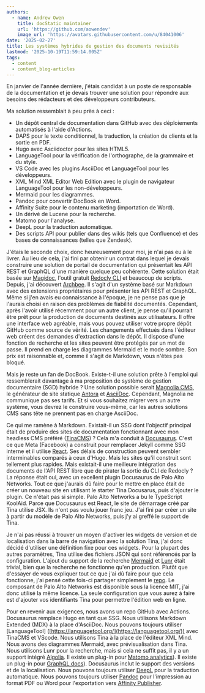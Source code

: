 ```yaml
---
authors:
  - name: Andrew Owen
    title: docStatic maintainer
    url: 'https://github.com/aowendev'
    image_url: 'https://avatars.githubusercontent.com/u/84041006'
date: '2025-02-27'
title: Les systèmes hybrides de gestion des documents revisités
lastmod: '2025-10-19T11:59:14.005Z'
tags:
  - content
  - content_blog-articles
---
```


En janvier de l'année dernière, j'étais candidat à un poste de responsable de la documentation et je devais trouver une solution pour répondre aux besoins des rédacteurs et des développeurs contributeurs.

<!-- truncate -->

Ma solution ressemblait à peu près à ceci :

* Un dépôt central de documentation dans GitHub avec des déploiements automatisés à l'aide d'Actions.
* DAPS pour le texte conditionnel, la traduction, la création de clients et la sortie en PDF.
* Hugo avec Asciidoctor pour les sites HTML5.
* LanguageTool pour la vérification de l'orthographe, de la grammaire et du style.
* VS Code avec les plugins AsciiDoc et LanguageTool pour les développeurs.
* XML Mind XML Editor Web Edition avec le plugin de navigateur LanguageTool pour les non-développeurs.
* Mermaid pour les diagrammes.
* Pandoc pour convertir DocBook en Word.
* Affinity Suite pour le contenu marketing (importation de Word).
* Un dérivé de Lucene pour la recherche.
* Matomo pour l'analyse.
* DeepL pour la traduction automatique.
* Des scripts API pour publier dans des wikis (tels que Confluence) et des bases de connaissances (telles que Zendesk).

J'étais le seconde choix, donc heureusement pour moi, je n'ai pas eu à le livrer. Au lieu de cela, j'ai fini par obtenir un contrat dans lequel je devais construire une solution de portail de documentation qui présentait les API REST et GraphQL d'une manière quelque peu cohérente. Cette solution était basée sur [Magidoc](https://github.com/magidoc-org/magidoc "Magidoc static GraphQL docs."), l'outil gratuit [Redocly CLI](https://redocly.com/docs/cli "Redocly CLI") et beaucoup de scripts. Depuis, j'ai découvert [Archbee](https://www.archbee.com/ "Archbee"). Il s'agit d'un système basé sur Markdown avec des extensions propriétaires pour présenter les API REST et GraphQL. Même si j'en avais eu connaissance à l'époque, je ne pense pas que je l'aurais choisi en raison des problèmes de fiabilité documentés. Cependant, après l'avoir utilisé récemment pour un autre client, je pense qu'il pourrait être prêt pour la production de documents destinés aux utilisateurs. Il offre une interface web agréable, mais vous pouvez utiliser votre propre dépôt GitHub comme source de vérité. Les changements effectués dans l'éditeur web créent des demandes d'extraction dans le dépôt. Il dispose d'une fonction de recherche et les sites peuvent être protégés par un mot de passe. Il prend en charge les diagrammes Mermaid et le mode sombre. Son prix est raisonnable et, comme il s'agit de Markdown, vous n'êtes pas bloqué.

Mais je reste un fan de DocBook. Existe-t-il une solution prête à l'emploi qui ressemblerait davantage à ma proposition de système de gestion documentaire (SGD) hybride ? Une solution possible serait [Magnolia CMS](https://www.magnolia-cms.com/), le générateur de site statique [Antora](https://antora.org/) et [AsciiDoc](https://asciidoc.org/). Cependant, Magnolia ne communique pas ses tarifs. Et si vous souhaitez migrer vers un autre système, vous devrez le construire vous-même, car les autres solutions CMS sans tête ne prennent pas en charge AsciiDoc.

Ce qui me ramène à Markdown. Existait-il un SSG dont l'objectif principal était de produire des sites de documentation fonctionnant avec mon headless CMS préféré ([TinaCMS](https://tina.io/)) ? Cela m'a conduit à [Docusaurus](https://docusaurus.io/). C'est ce que Meta (Facebook) a construit pour remplacer Jekyll comme SSG interne et il utilise [React](https://react.dev/). Ses délais de construction peuvent sembler interminables comparés à ceux d'Hugo. Mais les sites qu'il construit sont tellement plus rapides. Mais existait-il une meilleure intégration des documents de l'API REST libre que de pirater la sortie du CLI de Redocly ? La réponse était oui, avec un excellent plugin Docusaurus de Palo Alto Networks. Tout ce que j'aurais dû faire pour le mettre en place était de créer un nouveau site en utilisant le starter Tina Docusarus, puis d'ajouter le plugin. Ce n'était pas si simple. Palo Alto Networks a bu le TypeScript KoolAid. Parce que Docusaurus est React, le site de démarrage créé par Tina utilise JSX. Ils n'ont pas voulu jouer franc jeu. J'ai fini par créer un site à partir du modèle de Palo Alto Networks, puis j'y ai greffé le support de Tina.

Je n'ai pas réussi à trouver un moyen d'activer les widgets de version et de localisation dans la barre de navigation avec la solution Tina, j'ai donc décidé d'utiliser une définition fixe pour ces widgets. Pour la plupart des autres paramètres, Tina utilise des fichiers JSON qui sont référencés par la configuration. L'ajout du support de la recherche [Mermaid](https://mermaid.js.org/) et [Lunr](https://lunrjs.com/) était trivial, bien que la recherche ne fonctionne qu'en production. Plutôt que d'essayer de vous expliquer tout ce que j'ai dû faire pour que cela fonctionne, j'ai pensé cette fois-ci partager simplement le [repo](https://github.com/aowendev/docstatic). Le composant de Palo Alto Networks est disponible sous la licence MIT, j'ai donc utilisé la même licence. La seule configuration que vous aurez à faire est d'ajouter vos identifiants Tina pour permettre l'édition web en ligne.

Pour en revenir aux exigences, nous avons un repo GitHub avec Actions. Docusaurus remplace Hugo en tant que SSG. Nous utilisons Markdown Extended (MDX) à la place d'AsciiDoc. Nous pouvons toujours utiliser \[LanguageTool] ([https://languagetool.org/](https://languagetool.org/)) avec TinaCMS et VScode. Nous utilisons Tina à la place de l'éditeur XML Mind. Nous avons des diagrammes Mermaid, avec prévisualisation dans Tina. Nous utilisons Lunr pour la recherche, mais si cela ne suffit pas, il y a un support intégré [Algolia](https://www.docusaurus.io/docs/search). Il existe un plug-in pour [Matomo analytics](https://github.com/karser/docusaurus-plugin-matomo)). Il existe un plug-in pour [GraphQL docs](https://github.com/Zhouzi/docusaurus-graphql-plugin)). Docusaurus inclut le support des versions et de la localisation. Nous pouvons toujours utiliser [DeepL](https://www.deepl.com/) pour la traduction automatique. Nous pouvons toujours utiliser [Pandoc](https://pandoc.org/) pour l'impression au format PDF ou Word pour l'exportation vers [Affinity Publisher](https://affinity.serif.com/en-us/publisher/).
